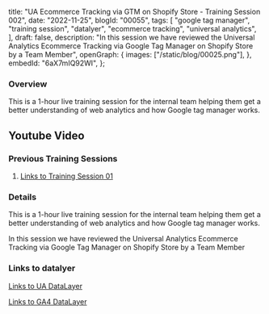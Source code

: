  title: "UA Ecommerce Tracking via GTM on Shopify Store - Training Session 002",
 date: "2022-11-25",
 blogId: "00055",
 tags: [
  "google tag manager",
  "training session",
  "datalyer",
  "ecommerce tracking",
  "universal analytics",
 ],
 draft: false,
 description:
  "In this session we have reviewed the Universal Analytics Ecommerce Tracking via Google Tag Manager on Shopify Store by a Team Member",
 openGraph: {
  images: ["/static/blog/00025.png"],
 },
 embedId: "6aX7mIQ92WI",
};

<BlogHeader metadata={metadata} />

### Overview

This is a 1-hour live training session for the internal team helping them get a better understanding of web analytics and how Google tag manager works.

## Youtube Video

<YoutubeEmbed embedId='6aX7mIQ92WI' />

### Previous Training Sessions

1. [Links to Training Session 01](https://shahzadaalihassan.com/blog/google-tag-manager/training-session-001)

### Details

This is a 1-hour live training session for the internal team helping them get a better understanding of web analytics and how Google tag manager works.

In this session we have reviewed the Universal Analytics Ecommerce Tracking via Google Tag Manager on Shopify Store by a Team Member

### Links to datalyer

[Links to UA DataLayer](https://developers.google.com/analytics/devguides/collection/ua/gtm/enhanced-ecommerce)

[Links to GA4 DataLayer](https://developers.google.com/analytics/devguides/collection/ga4/ecommerce?client_type=gtm)
